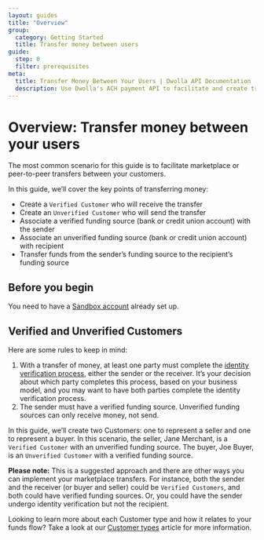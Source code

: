 ```yaml
---
layout: guides
title: "Overview"
group:
  category: Getting Started
  title: Transfer money between users
guide:
  step: 0
  filter: prerequisites
meta:
  title: Transfer Money Between Your Users | Dwolla API Documentation
  description: Use Dwolla's ACH payment API to facilitate and create transfers within your application or platform. Use a single API call to create a payment transfer.
---
```


# Overview: Transfer money between your users

The most common scenario for this guide is to facilitate marketplace or peer-to-peer transfers between your customers.

In this guide, we’ll cover the key points of transferring money:

- Create a `Verified Customer` who will receive the transfer
- Create an `Unverified Customer` who will send the transfer
- Associate a verified funding source (bank or credit union account) with the sender
- Associate an unverified funding source (bank or credit union account) with recipient
- Transfer funds from the sender’s funding source to the recipient’s funding source

## Before you begin

You need to have a [Sandbox account](/guides/sandbox-setup) already set up.

## Verified and Unverified Customers

Here are some rules to keep in mind:

1. With a transfer of money, at least one party must complete the [identity verification process](https://www.dwolla.com/updates/guide-customer-identification-program-payments-api/), either the sender or the receiver. It’s your decision about which party completes this process, based on your business model, and you may want to have both parties complete the identity verification process.
2. The sender must have a verified funding source. Unverified funding sources can only receive money, not send.

In this guide, we’ll create two Customers: one to represent a seller and one to represent a buyer. In this scenario, the seller, Jane Merchant, is a `Verified Customer` with an unverified funding source. The buyer, Joe Buyer, is an `Unverified Customer` with a verified funding source.

**Please note:** This is a suggested approach and there are other ways you can implement your marketplace transfers. For instance, both the sender and the receiver (or buyer and seller) could be `Verified Customers`, and both could have verified funding sources. Or, you could have the sender undergo identity verification but not the recipient.

Looking to learn more about each Customer type and how it relates to your funds flow? Take a look at our [Customer types](/concepts/account-types) article for more information.
